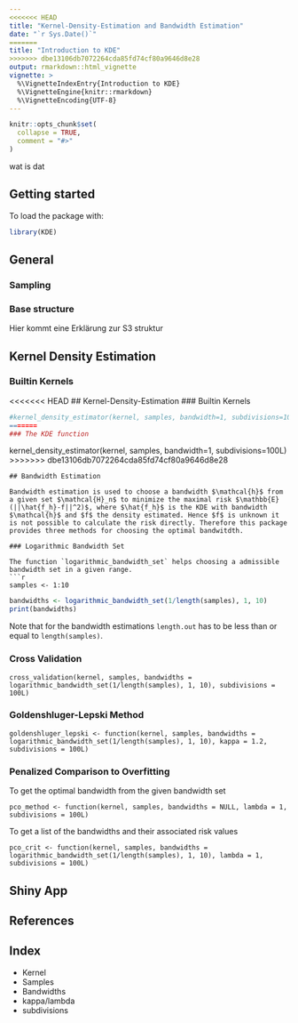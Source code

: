 ```yaml
---
<<<<<<< HEAD
title: "Kernel-Density-Estimation and Bandwidth Estimation"
date: "`r Sys.Date()`"
=======
title: "Introduction to KDE"
>>>>>>> dbe13106db7072264cda85fd74cf80a9646d8e28
output: rmarkdown::html_vignette
vignette: >
  %\VignetteIndexEntry{Introduction to KDE}
  %\VignetteEngine{knitr::rmarkdown}
  %\VignetteEncoding{UTF-8}
---
```


```r
knitr::opts_chunk$set(
  collapse = TRUE,
  comment = "#>"
)
```

wat is dat

## Getting started
To load the package with: 
```r
library(KDE)
```

## General

### Sampling 

### Base structure
Hier kommt eine Erklärung zur S3 struktur


## Kernel Density Estimation

### Builtin Kernels

<<<<<<< HEAD
## Kernel-Density-Estimation
### Builtin Kernels

```r

#kernel_density_estimator(kernel, samples, bandwidth=1, subdivisions=100L)
=======
### The KDE function
```
kernel_density_estimator(kernel, samples, bandwidth=1, subdivisions=100L)
>>>>>>> dbe13106db7072264cda85fd74cf80a9646d8e28
```
## Bandwidth Estimation

Bandwidth estimation is used to choose a bandwidth $\mathcal{h}$ from a given set $\mathcal{H}_n$ to minimize the maximal risk $\mathbb{E}(||\hat{f_h}-f||^2)$, where $\hat{f_h}$ is the KDE with bandwidth $\mathcal{h}$ and $f$ the density estimated. Hence $f$ is unknown it is not possible to calculate the risk directly. Therefore this package provides three methods for choosing the optimal bandwitdth. 

### Logarithmic Bandwidth Set

The function `logarithmic_bandwidth_set` helps choosing a admissible bandwidth set in a given range.  
```r
samples <- 1:10
```
```r
bandwidths <- logarithmic_bandwidth_set(1/length(samples), 1, 10)
print(bandwidths)
```
Note that for the bandwidth estimations `length.out` has to be less than or equal to `length(samples)`.


### Cross Validation

```
cross_validation(kernel, samples, bandwidths = logarithmic_bandwidth_set(1/length(samples), 1, 10), subdivisions = 100L)
```

### Goldenshluger-Lepski Method

```
goldenshluger_lepski <- function(kernel, samples, bandwidths = logarithmic_bandwidth_set(1/length(samples), 1, 10), kappa = 1.2, subdivisions = 100L)
```

### Penalized Comparison to Overfitting

To get the optimal bandwidth from the given bandwidth set
```
pco_method <- function(kernel, samples, bandwidths = NULL, lambda = 1, subdivisions = 100L)
```

To get a list of the bandwidths and their associated risk values

```
pco_crit <- function(kernel, samples, bandwidths = logarithmic_bandwidth_set(1/length(samples), 1, 10), lambda = 1, subdivisions = 100L)    
```

## Shiny App

## References

## Index

* Kernel 
* Samples
* Bandwidths
* kappa/lambda
* subdivisions
